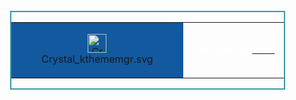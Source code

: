 <div style="float: left; border:solid #38999F 2px; margin: 1px;">
{| cellspacing="0" style="width: 130px; background: #12595F;"
| style="background: #12599F; text-align: center;" | [[Image:Crystal kthememgr.svg|30px]]
| style="font-size: 9pt; padding: 2pt; line-height: 1.2em; color: white;" | 這個用戶喜歡細小的'''[[Wikipedia:用户框|<span style="color: white">用戶框</span>]]'''。
|}</div>